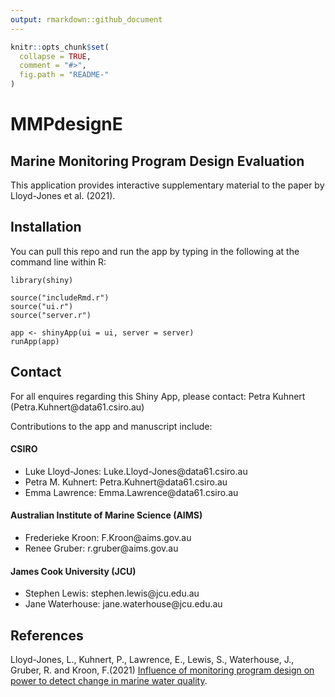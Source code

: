 ```yaml
---
output: rmarkdown::github_document
---
```


<!-- README.md is generated from README.Rmd. Please edit that file -->

```r
knitr::opts_chunk$set(
  collapse = TRUE,
  comment = "#>",
  fig.path = "README-"
)
```

# MMPdesignE
## Marine Monitoring Program Design Evaluation 

This application provides interactive supplementary material to the paper by Lloyd-Jones et al. (2021). 


## Installation

You can pull this repo and run the app by typing in the following at the command line
within R:

```
library(shiny)

source("includeRmd.r")
source("ui.r")
source("server.r")

app <- shinyApp(ui = ui, server = server)
runApp(app)
```


## Contact


For all enquires regarding this Shiny App, please contact:
Petra Kuhnert (Petra.Kuhnert@data61.csiro.au)

Contributions to the app and manuscript include:

#### CSIRO

* Luke Lloyd-Jones: Luke.Lloyd-Jones@data61.csiro.au
* Petra M. Kuhnert: Petra.Kuhnert@data61.csiro.au
* Emma Lawrence: Emma.Lawrence@data61.csiro.au

#### Australian Institute of Marine Science (AIMS)

* Frederieke Kroon: F.Kroon@aims.gov.au
* Renee Gruber: r.gruber@aims.gov.au

#### James Cook University (JCU)

* Stephen Lewis: stephen.lewis@jcu.edu.au
* Jane Waterhouse: jane.waterhouse@jcu.edu.au




## References

Lloyd-Jones, L., Kuhnert, P., Lawrence, E., Lewis, S., Waterhouse, J., Gruber, R. and Kroon, F.(2021) 
[Influence of monitoring program design on power to detect change in marine water quality](https://linktopaper). 



